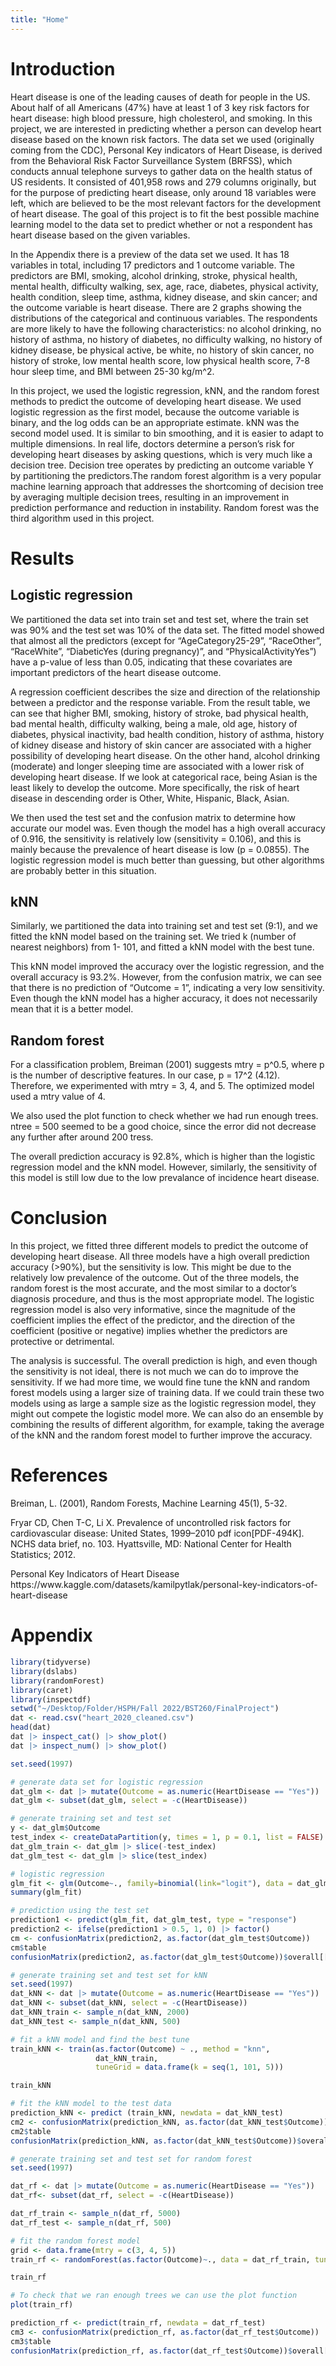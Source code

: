 ```yaml
---
title: "Home"
---
```

# Introduction
  Heart disease is one of the leading causes of death for people in the US. About half of all Americans (47%) have at least 1 of 3 key risk factors for heart disease: high blood pressure, high cholesterol, and smoking. In this project, we are interested in predicting whether a person can develop heart disease based on the known risk factors. The data set we used (originally coming from the CDC), Personal Key indicators of Heart Disease, is derived from the Behavioral Risk Factor Surveillance System (BRFSS), which conducts annual telephone surveys to gather data on the health status of US residents. It consisted of 401,958 rows and 279 columns originally, but for the purpose of predicting heart disease, only around 18 variables were left, which are believed to be the most relevant factors for the development of heart disease. The goal of this project is to fit the best possible machine learning model to the data set to predict whether or not a respondent has heart disease based on the given variables.

  In the Appendix there is a preview of the data set we used. It has 18 variables in total, including 17 predictors and 1 outcome variable. The predictors are BMI, smoking, alcohol drinking, stroke, physical health, mental health, difficulty walking, sex, age, race, diabetes, physical activity, health condition, sleep time, asthma, kidney disease, and skin cancer; and the outcome variable is heart disease. There are 2 graphs showing the distributions of the categorical and continuous variables. The respondents are more likely to have the following characteristics: no alcohol drinking, no history of asthma, no history of diabetes, no difficulty walking, no history of kidney disease, be physical active, be white, no history of skin cancer, no history of stroke, low mental health score, low physical health score, 7-8 hour sleep time, and BMI between 25-30 kg/m^2.
  
  In this project, we used the logistic regression, kNN, and the random forest methods to predict the outcome of developing heart disease. We used logistic regression as the first model, because the outcome variable is binary, and the log odds can be an appropriate estimate. kNN was the second model used. It is similar to bin smoothing, and it is easier to adapt to multiple dimensions. In real life, doctors determine a person's risk for developing heart diseases by asking questions, which is very much like a decision tree. Decision tree operates by predicting an outcome variable Y by partitioning the predictors.The random forest algorithm is a very popular machine learning approach that addresses the shortcoming of decision tree by averaging multiple decision trees, resulting in an improvement in prediction performance and reduction in instability. Random forest was the third algorithm used in this project.

# Results

## Logistic regression
  We partitioned the data set into train set and test set, where the train set was 90% and the test set was 10% of the data set. The fitted model showed that almost all the predictors (except for "AgeCategory25-29", "RaceOther", "RaceWhite", "DiabeticYes (during pregnancy)", and "PhysicalActivityYes") have a p-value of less than 0.05, indicating that these covariates are important predictors of the heart disease outcome.
  
  A regression coefficient describes the size and direction of the relationship between a predictor and the response variable. From the result table, we can see that higher BMI, smoking, history of stroke, bad physical health, bad mental health, difficulty walking, being a male, old age, history of diabetes, physical inactivity, bad health condition, history of asthma, history of kidney disease and history of skin cancer are associated with a higher possibility of developing heart disease. On the other hand, alcohol drinking (moderate) and longer sleeping time are associated with a lower risk of developing heart disease. If we look at categorical race, being Asian is the least likely to develop the outcome. More specifically, the risk of heart disease in descending order is Other, White, Hispanic, Black, Asian.

  We then used the test set and the confusion matrix to determine how accurate our model was. Even though the model has a high overall accuracy of 0.916, the sensitivity is relatively low (sensitivity = 0.106), and this is mainly because the prevalence of heart disease is low (p = 0.0855). The logistic regression model is much better than guessing, but other algorithms are probably better in this situation.
  
## kNN
  Similarly, we partitioned the data into training set and test set (9:1), and we fitted the kNN model based on the training set. We tried k (number of nearest neighbors) from 1- 101, and fitted a kNN model with the best tune.
  
  This kNN model improved the accuracy over the logistic regression, and the overall accuracy is 93.2%. However, from the confusion matrix, we can see that there is no prediction of "Outcome = 1", indicating a very low sensitivity. Even though the kNN model has a higher accuracy, it does not necessarily mean that it is a better model.
  
## Random forest
  For a classification problem, Breiman (2001) suggests mtry = p^0.5, where p is the number of descriptive features. In our case, p = 17^2 (4.12). Therefore, we experimented with mtry = 3, 4, and 5. The optimized model used a mtry value of 4.
  
  We also used the plot function to check whether we had run enough trees. ntree = 500 seemed to be a good choice, since the error did not decrease any further after around 200 tress.
  
  The overall prediction accuracy is 92.8%, which is higher than the logistic regression model and the kNN model. However, similarly, the sensitivity of this model is still low due to the low prevalance of incidence heart disease.
 
# Conclusion
  In this project, we fitted three different models to predict the outcome of developing heart disease. All three models have a high overall prediction accuracy (>90%), but the sensitivity is low. This might be due to the relatively low prevalence of the outcome. Out of the three models, the random forest is the most accurate, and the most similar to a doctor's diagnosis procedure, and thus is the most appropriate model. The logistic regression model is also very informative, since the magnitude of the coefficient implies the effect of the predictor, and the direction of the coefficient (positive or negative) implies whether the predictors are protective or detrimental.
  
  The analysis is successful. The overall prediction is high, and even though the sensitivity is not ideal, there is not much we can do to improve the sensitivity. If we had more time, we would fine tune the kNN and random forest models using a larger size of training data. If we could train these two models using as large a sample size as the logistic regression model, they might out compete the logistic model more. We can also do an ensemble by combining the results of different algorithm, for example, taking the average of the kNN and the random forest model to further improve the accuracy.

# References
Breiman, L. (2001), Random Forests, Machine Learning 45(1), 5-32.

Fryar CD, Chen T-C, Li X. Prevalence of uncontrolled risk factors for cardiovascular disease: United States, 1999–2010 pdf icon[PDF-494K]. NCHS data brief, no. 103. Hyattsville, MD: National Center for Health Statistics; 2012. 

Personal Key Indicators of Heart Disease
https://www.kaggle.com/datasets/kamilpytlak/personal-key-indicators-of-heart-disease
  
# Appendix
```r
library(tidyverse)
library(dslabs)
library(randomForest)
library(caret)
library(inspectdf)
setwd("~/Desktop/Folder/HSPH/Fall 2022/BST260/FinalProject")
dat <- read.csv("heart_2020_cleaned.csv")
head(dat)
dat |> inspect_cat() |> show_plot()
dat |> inspect_num() |> show_plot()
```

```r
set.seed(1997)

# generate data set for logistic regression
dat_glm <- dat |> mutate(Outcome = as.numeric(HeartDisease == "Yes")) 
dat_glm <- subset(dat_glm, select = -c(HeartDisease))

# generate training set and test set
y <- dat_glm$Outcome
test_index <- createDataPartition(y, times = 1, p = 0.1, list = FALSE)
dat_glm_train <- dat_glm |> slice(-test_index)
dat_glm_test <- dat_glm |> slice(test_index)

# logistic regression
glm_fit <- glm(Outcome~., family=binomial(link="logit"), data = dat_glm_train)
summary(glm_fit)
```

```r
# prediction using the test set
prediction1 <- predict(glm_fit, dat_glm_test, type = "response")
prediction2 <- ifelse(prediction1 > 0.5, 1, 0) |> factor()
cm <- confusionMatrix(prediction2, as.factor(dat_glm_test$Outcome))
cm$table
confusionMatrix(prediction2, as.factor(dat_glm_test$Outcome))$overall[["Accuracy"]] 
```
  
```r
# generate training set and test set for kNN
set.seed(1997)
dat_kNN <- dat |> mutate(Outcome = as.numeric(HeartDisease == "Yes")) 
dat_kNN <- subset(dat_kNN, select = -c(HeartDisease))
dat_kNN_train <- sample_n(dat_kNN, 2000)
dat_kNN_test <- sample_n(dat_kNN, 500)

# fit a kNN model and find the best tune
train_kNN <- train(as.factor(Outcome) ~ ., method = "knn", 
                   dat_kNN_train, 
                   tuneGrid = data.frame(k = seq(1, 101, 5))) 

train_kNN
```

```r
# fit the kNN model to the test data
prediction_kNN <- predict (train_kNN, newdata = dat_kNN_test)
cm2 <- confusionMatrix(prediction_kNN, as.factor(dat_kNN_test$Outcome))
cm2$table
confusionMatrix(prediction_kNN, as.factor(dat_kNN_test$Outcome))$overall[["Accuracy"]]
```
  
```r
# generate training set and test set for random forest
set.seed(1997)

dat_rf <- dat |> mutate(Outcome = as.numeric(HeartDisease == "Yes")) 
dat_rf<- subset(dat_rf, select = -c(HeartDisease))

dat_rf_train <- sample_n(dat_rf, 5000)
dat_rf_test <- sample_n(dat_rf, 500)
```

```r
# fit the random forest model
grid <- data.frame(mtry = c(3, 4, 5))
train_rf <- randomForest(as.factor(Outcome)~., data = dat_rf_train, tuneGrid = grid) 

train_rf
```

```r
# To check that we ran enough trees we can use the plot function
plot(train_rf)
```

```r
prediction_rf <- predict(train_rf, newdata = dat_rf_test)
cm3 <- confusionMatrix(prediction_rf, as.factor(dat_rf_test$Outcome))
cm3$table
confusionMatrix(prediction_rf, as.factor(dat_rf_test$Outcome))$overall[["Accuracy"]]
```

